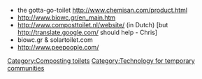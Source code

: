 * the gotta-go-toilet http://www.chemisan.com/product.html
* http://www.biowc.gr/en_main.htm
* http://www.composttoilet.nl/website/ (in Dutch) [but http://translate.google.com/ should help - Chris]
* biowc.gr & solartoilet.com 
* http://www.peepoople.com/

[[Category:Composting toilets]]
[[Category:Technology for temporary communities]]
